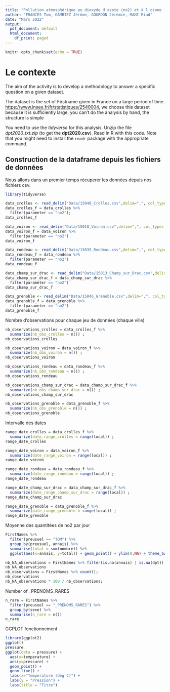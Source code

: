 ```yaml
---
title: "Pollution atmosphérique au dioxyde d'azote (no2) et à l'ozone (o3) ? dans le bassin grenoblois"
author: "FRANCES Tom, GAMBIEZ Jérôme, GOURDON Jérémie, MAHI Riad"
date: "Mars 2022"
output:
  pdf_document: default
  html_document:
    df_print: paged
---
```


```r
knitr::opts_chunk$set(echo = TRUE)
```
# Le contexte
The aim of the activity is to develop a methodology to answer a specific question on a given dataset. 

The dataset is the set of Firstname given in France on a large period of time. 
[https://www.insee.fr/fr/statistiques/2540004](https://www.insee.fr/fr/statistiques/fichier/2540004/dpt2020_txt.zip), we choose this dataset because it is sufficiently large, you can't do the analysis by hand, the structure is simple


You need to use the _tidyverse_ for this analysis. Unzip the file _dpt2020_txt.zip_ (to get the **dpt2020.csv**). Read in R with this code. Note that you might need to install the `readr` package with the appropriate command.

## Construction de la dataframe depuis les fichiers de données

Nous allons dans un premier temps récuperer les données depuis nos fichiers csv. 

```r
library(tidyverse)

data_crolles <- read_delim("Data/15048_Crolles.csv",delim=",", col_types = "ccTcdc")
data_crolles_f = data_crolles %>%
  filter(parameter == "no2");
data_crolles_f

data_voiron <- read_delim("Data/15018_Voiron.csv",delim=",", col_types = "ccTcdc")
data_voiron_f = data_voiron %>%
  filter(parameter == "no2")
data_voiron_f

data_rondeau <- read_delim("Data/15039_Rondeau.csv",delim=",", col_types = "ccTcdc")
data_rondeau_f = data_rondeau %>%
  filter(parameter == "no2")
data_rondeau_f

data_champ_sur_drac <- read_delim("Data/15013_Champ_sur_Drac.csv",delim=",", col_types = "ccTcdc")
data_champ_sur_drac_f = data_champ_sur_drac %>%
  filter(parameter == "no2")
data_champ_sur_drac_f

data_grenoble <- read_delim("Data/15046_Grenoble.csv",delim=",", col_types = "ccTcdc")
data_grenoble_f = data_grenoble %>%
  filter(parameter == "no2")
data_grenoble_f

```
Nombre d'observations pour chaque jeu de données (chaque ville)

```r
nb_observations_crolles = data_crolles_f %>% 
  summarize(nb_obs_crolles = n()) ;
nb_observations_crolles

nb_observations_voiron = data_voiron_f %>%
  summarize(nb_obs_voiron = n()) ;
nb_observations_voiron

nb_observations_rondeau = data_rondeau_f %>%
  summarize(nb_obs_rondeau = n()) ;
nb_observations_rondeau

nb_observations_champ_sur_drac = data_champ_sur_drac_f %>%
  summarize(nb_obs_champ_sur_drac = n()) ;
nb_observations_champ_sur_drac

nb_observations_grenoble = data_grenoble_f %>%
  summarize(nb_obs_grenoble = n()) ;
nb_observations_grenoble

```

Intervalle des dates

```r

range_date_crolles = data_crolles_f %>% 
  summarize(date_range_crolles = range(local)) ;
range_date_crolles

range_date_voiron = data_voiron_f %>%
  summarize(date_range_voiron = range(local)) ;
range_date_voiron

range_date_rondeau = data_rondeau_f %>%
  summarize(date_range_rondeau = range(local)) ;
range_date_rondeau

range_date_champ_sur_drac = data_champ_sur_drac_f %>%
  summarize(date_range_champ_sur_drac = range(local)) ;
range_date_champ_sur_drac

range_date_grenoble = data_grenoble_f %>%
  summarize(date_range_grenoble = range(local)) ;
range_date_grenoble


```

Moyenne des quantitées de no2 par jour


```r
FirstNames %>% 
  filter(preusuel == "TOM") %>% 
  group_by(preusuel, annais) %>% 
  summarise(total = sum(nombre)) %>%
  ggplot(aes(x=annais, y=total)) + geom_point() + ylim(0,NA) + theme_bw();

```
```r
nb_NA_observations = FirstNames %>% filter(is.na(annais) | is.na(dpt)) %>% count();
nb_NA_observations
nb_observations = FirstNames %>% count();
nb_observations
nb_NA_observations * 100 / nb_observations;
```
Number of _PRENOMS_RARES
```r
n_rare = FirstNames %>%
  filter(preusuel == "_PRENOMS_RARES") %>%
  group_by(sexe) %>%
  summarise(n_rare = n())
n_rare
```



GGPLOT fonctionnement
```r
library(ggplot2)
ggplot()
pressure
ggplot(data = pressure) + 
  aes(x=temperature) + 
  aes(y=pressure) + 
  geom_point() + 
  geom_line() +
  labs(x="Temperature (deg C)") +
  labs(y = "Pression") +
  labs(title = "Titre")
```

